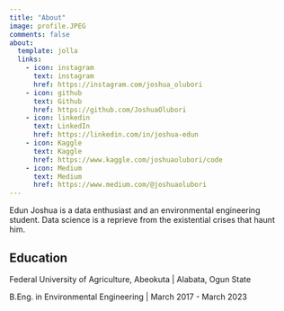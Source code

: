 ```yaml
---
title: "About"
image: profile.JPEG
comments: false
about:
  template: jolla
  links:
    - icon: instagram
      text: instagram
      href: https://instagram.com/joshua_olubori
    - icon: github
      text: Github
      href: https://github.com/JoshuaOlubori
    - icon: linkedin
      text: LinkedIn
      href: https://linkedin.com/in/joshua-edun
    - icon: Kaggle
      text: Kaggle
      href: https://www.kaggle.com/joshuaolubori/code
    - icon: Medium
      text: Medium
      href: https://www.medium.com/@joshuaolubori
---
```


Edun Joshua is a data enthusiast and an environmental engineering student. Data science is a reprieve from the existential crises that haunt him.


## Education

Federal University of Agriculture, Abeokuta \| Alabata, Ogun State

B.Eng. in Environmental Engineering \| March 2017 - March 2023
